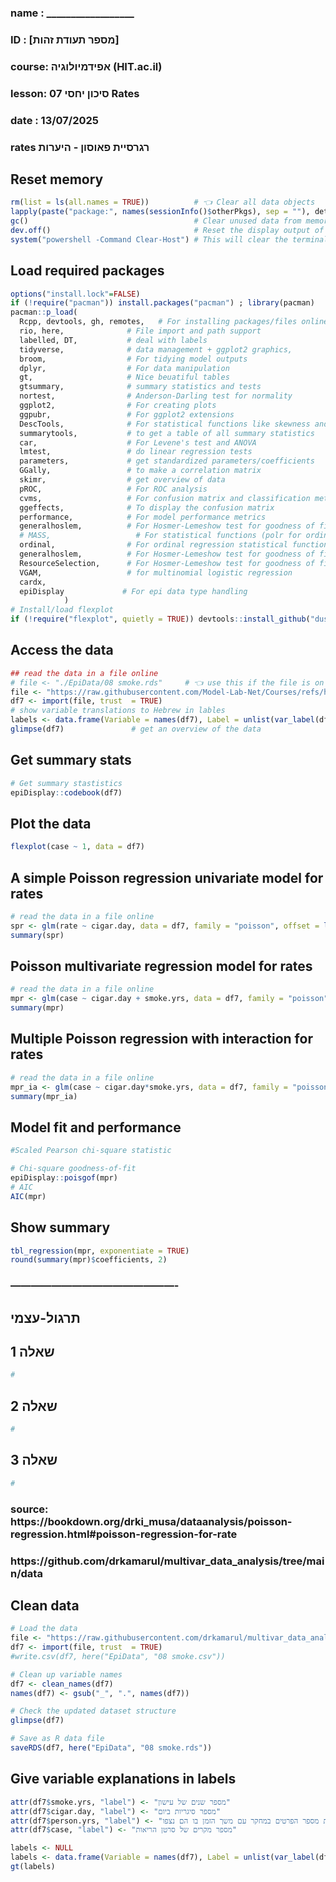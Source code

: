 ###
### name  : __________________
### ID    : [מספר תעודת זהות]
### course: אפידמיולוגיה (HIT.ac.il)
### lesson: סיכון יחסי 07  Rates 
### date  : 13/07/2025
###  
###  rates רגרסיית פאוסון - היערות
###


## Reset memory
```{r setup-packages, include = FALSE}
rm(list = ls(all.names = TRUE))          # 👈 Clear all data objects        👇 Clear packages
lapply(paste("package:", names(sessionInfo()$otherPkgs), sep = ""), detach, character.only = TRUE, unload = TRUE, force = TRUE)
gc()                                     # Clear unused data from memory ("garbage cllection")
dev.off()                                # Reset the display output of R
system("powershell -Command Clear-Host") # This will clear the terminal in VScode
```

## Load required packages
```{r load-packages, include = FALSE}
options("install.lock"=FALSE)
if (!require("pacman")) install.packages("pacman") ; library(pacman)
pacman::p_load(
  Rcpp, devtools, gh, remotes,   # For installing packages/files online (like from GitHub)
  rio, here,              # File import and path support
  labelled, DT,           # deal with labels
  tidyverse,              # data management + ggplot2 graphics,
  broom,                  # For tidying model outputs
  dplyr,                  # For data manipulation
  gt,                     # Nice beuatiful tables
  gtsummary,              # summary statistics and tests
  nortest,                # Anderson-Darling test for normality
  ggplot2,                # For creating plots
  ggpubr,                 # For ggplot2 extensions
  DescTools,              # For statistical functions like skewness and kurtosis
  summarytools,           # to get a table of all summary statistics
  car,                    # For Levene's test and ANOVA
  lmtest,                 # do linear regression tests
  parameters,             # get standardized parameters/coefficients
  GGally,                 # to make a correlation matrix
  skimr,                  # get overview of data
  pROC,                   # For ROC analysis
  cvms,                   # For confusion matrix and classification metrics
  ggeffects,              # To display the confusion matrix
  performance,            # For model performance metrics
  generalhoslem,          # For Hosmer-Lemeshow test for goodness of fit 
  # MASS,                   # For statistical functions (polr for ordinal regression)ordinal
  ordinal,                # For ordinal regression statistical functions 
  generalhoslem,          # For Hosmer-Lemeshow test for goodness of fit 
  ResourceSelection,      # For Hosmer-Lemeshow test for goodness of fit 
  VGAM,                   # for multinomial logistic regression
  cardx,
  epiDisplay             # For epi data type handling
            )
# Install/load flexplot
if (!require("flexplot", quietly = TRUE)) devtools::install_github("dustinfife/flexplot", ref = "logistic_plots")  ;  library(flexplot)
```

## Access the data
```{r read-data, echo = TRUE}
## read the data in a file online
# file <- "./EpiData/08 smoke.rds"     # 👈 use this if the file is on your computer
file <- "https://raw.githubusercontent.com/Model-Lab-Net/Courses/refs/heads/main/Epi/Data/08%20smoke.rds"
df7 <- import(file, trust  = TRUE)
# show variable translations to Hebrew in lables
labels <- data.frame(Variable = names(df7), Label = unlist(var_label(df7)))   ;   gt(labels)
glimpse(df7)               # get an overview of the data
```

## Get summary stats
```{r summary-stats, echo = TRUE}
# Get summary stastistics
epiDisplay::codebook(df7)
```


## Plot the data
```{r simple-poisson-reg, echo = TRUE}
flexplot(case ~ 1, data = df7)
```

## A simple Poisson regression univariate model for rates
```{r read-data, echo = TRUE}
# read the data in a file online
spr <- glm(rate ~ cigar.day, data = df7, family = "poisson", offset = log(person.yrs))
summary(spr)
```

##  Poisson multivariate regression model for rates
```{r poisson-multi-reg, echo = TRUE}
# read the data in a file online
mpr <- glm(case ~ cigar.day + smoke.yrs, data = df7, family = "poisson", offset = log(person.yrs))    # the "." uses all the other variables
summary(mpr)
```

## Multiple Poisson regression with interaction for rates
```{r poisson-multi-reg-ia, echo = TRUE}
# read the data in a file online
mpr_ia <- glm(case ~ cigar.day*smoke.yrs, data = df7, family = "poisson", offset = log(person.yrs))
summary(mpr_ia)
```

## Model fit and performance
```{r read-data, echo = TRUE}
#Scaled Pearson chi-square statistic

# Chi-square goodness-of-fit
epiDisplay::poisgof(mpr)
# AIC
AIC(mpr)
```

## Show summary
```{r read-data, echo = TRUE}
tbl_regression(mpr, exponentiate = TRUE)
round(summary(mpr)$coefficients, 2)
```





### -------------------------------------------------
## תרגול-עצמי

## שאלה 1
```{r question-1, echo = TRUE}
# 

```

## שאלה 2
```{r question-2, echo = TRUE}
# 

```

## שאלה 3
```{r question-3, echo = TRUE}
# 

```









### source:  https://bookdown.org/drki_musa/dataanalysis/poisson-regression.html#poisson-regression-for-rate
###          https://github.com/drkamarul/multivar_data_analysis/tree/main/data

## Clean data
```{r clean-data, echo = TRUE}
# Load the data
file <- "https://raw.githubusercontent.com/drkamarul/multivar_data_analysis/refs/heads/main/data/smoke.csv"
df7 <- import(file, trust  = TRUE)
#write.csv(df7, here("EpiData", "08 smoke.csv"))

# Clean up variable names
df7 <- clean_names(df7)
names(df7) <- gsub("_", ".", names(df7))

# Check the updated dataset structure
glimpse(df7)

# Save as R data file
saveRDS(df7, here("EpiData", "08 smoke.rds"))
```

## Give variable explanations in labels
```{r labels, echo = TRUE}
attr(df7$smoke.yrs, "label") <- "מספר שנים של עישון"
attr(df7$cigar.day, "label") <- "מספר סיגריות ביום"
attr(df7$person.yrs, "label") <- "יחידת מידה המשלבת את מספר הפרטים במחקר עם משך הזמן בו הם נצפו"
attr(df7$case, "label") <- "מספר מקרים של סרטן הריאות"

labels <- NULL
labels <- data.frame(Variable = names(df7), Label = unlist(var_label(df7)))
gt(labels)
```